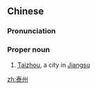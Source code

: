 ==Chinese==
{{zh-forms}}

===Pronunciation===
{{zh-pron
|m=Tàizhōu
|c=taai3 zau1
|cat=pn
}}

===Proper noun===
{{zh-proper noun}}

# [[Taizhou]], a city in [[Jiangsu]]

{{zh-cat|Cities}}

[[zh:泰州]]